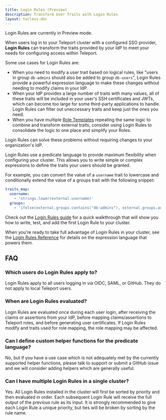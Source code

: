 ```yaml
---
title: Login Rules (Preview)
description: Transform User Traits with Login Rules
layout: tocless-doc
---
```


<Admonition type="warning" title="Preview">
  Login Rules are currently in Preview mode.
</Admonition>

When users log in to your Teleport cluster with a configured SSO provider,
**Login Rules** can transform the traits provided by your IdP to meet your needs
for configuring access within Teleport.

Some use cases for Login Rules are:

- When you need to modify a user trait based on logical rules, like
  "users in group `db-admins` should also be added to group `db-users`",
  Login Rules provide a powerful expression language to make these changes
  without needing to modify claims in your IdP.
- When your IdP provides a large number of traits with many values, all of these
  traits will be included in your user's SSH certificates and JWTs, which can
  become too large for some third-party applications to handle.  Login Rules can
  filter out uneccessary traits and keep just the ones you need.
- When you have multiple [Role Templates](./guides/role-templates.mdx) repeating
  the same logic to combine and transform external traits, consider using Login
  Rules to consolidate the logic to one place and simplify your Roles.

Login Rules can solve these problems without requiring changes to your
organization's IdP.

Login Rules use a predicate language to provide maximum flexibility when
configuring your cluster.
This allows you to write simple or complex expressions to define the traits your
users should be granted.

For example, you can convert the value of a `username` trait to lowercase and
conditionally extend the value of a groups trait with the following
snippet:
```yaml
traits_map:
  username:
    - 'strings.lower(external.username)'
  groups:
    - 'ifelse(external.groups.contains("db-admins"), external.groups.add("db-users"), external.groups)'
```

Check out the [Login Rules guide](./login-rules/guide.mdx) for a quick walkthrough
that will show you how to write, test, and add the first Login Rule to your
cluster.

When you're ready to take full advantage of Login Rules in your cluster, see the
[Login Rules Reference](./login-rules/reference.mdx) for details on the expression
language that powers them.

## FAQ

### Which users do Login Rules apply to?

Login Rules apply to all users logging in via OIDC, SAML, or GitHub.
They do not apply to local Teleport users.

### When are Login Rules evaluated?

Login Rules are evaluated once during each user login, after receiving the
claims or assertions from your IdP, before mapping claims/assertions to Teleport
roles, and before generating user certificates.
If Login Rules modify and traits used for role mapping, the role mapping may be
affected.

### Can I define custom helper functions for the predicate language?

No, but if you have a use case which is not adequately met by the currently
supported helper functions, please talk to support or submit a GitHub issue and
we will consider adding helpers which are generally useful.

### Can I have multiple Login Rules in a single cluster?

Yes.
All Login Rules installed in the cluster will first be sorted by priority and
then evaluated in order.
Each subsequent Login Rule will receive the full output of the previous rule as
its input.
It is strongly recommended to give each Login Rule a unique priority, but ties
will be broken by sorting by the rule name.
